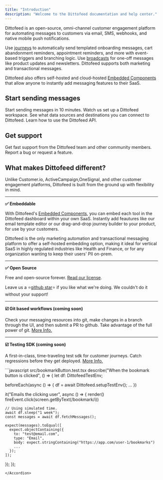 ```yaml
---
title: "Introduction"
description: "Welcome to the Dittofeed documentation and help center."
---
```


Dittofeed is an open-source, omni-channel customer engagement platform for automating messages to customers via email, SMS, webhooks, and native mobile push notifications. 

Use [journeys](/resources/journeys) to automatically send templated onboarding messages, cart abandonment reminders, appointment reminders, and more with event-based triggers and branching logic. Use [broadcasts](/resources/broadcasts) for one-off messages like product updates and newsletters. Dittofeed supports both marketing and transactional messages.

Dittofeed also offers self-hosted and cloud-hosted [Embedded Components](/embedded/getting-started) that allow anyone to instantly add messaging features to their SaaS.

## Start sending messages

<CardGroup>
  <Card title="Quick Start" icon="rabbit-running" color="#16a34a" href="quick-start">
    Start sending messages in 10 minutes.
  </Card>
  <Card title="Video Walkthrough" icon="circle-video" color="#16a34a" href="video-walkthrough">
    Watch us set up a Dittofeed workspace.
  </Card>
  <Card title="Integrations" icon="grid-2-plus" color="#16a34a" href="/integrations/sources">
    See what data sources and destinations you can connect to Dittofeed.
  </Card>
  <Card title="API Reference" icon="plug" color="#16a34a" href="/api-reference/endpoints/apps/identify">
    Learn how to use the Dittofeed API.
  </Card>
</CardGroup>

## Get support

<CardGroup>
  <Card title="Join The Community" icon="discord" href="https://discord.gg/HajPkCG4Mm">
    Get fast support from the Dittofeed team and other community members.
  </Card>
  <Card title="Open An Issue" icon="bug" href="https://github.com/dittofeed/dittofeed/issues">
    Report a bug or request a feature.
  </Card>
</CardGroup>

## What makes Dittofeed different?

Unlike Customer.io, ActiveCampaign,OneSignal, and other customer engagement platforms, Dittofeed is built from the ground up with flexibility in mind.

---

**✅ Embeddable**

With Dittofeed's [Embedded Components](/embedded/getting-started), you can embed each tool in the Dittofeed dashboard within your own SaaS. Instantly add feautures like our email template editor or our drag-and-drop journey builder to your product, for use by your customers.

Dittofeed is the only marketing automation and transactional messaging platform to offer a self-hosted embedding option, making it ideal for vertical SaaS in highly regulated industries like Health and Finance, or for any organization wanting to keep their users' PII on-prem.

---

**✅ Open Source**

Free and open-source forever. [Read our license](/guide/license).

Leave us a ⭐[github star](https://github.com/dittofeed/dittofeed)⭐ if you like what we're doing. We couldn't do it without your support!

---

**☑️ Git based workflows (coming soon)**

Check your messaging resources into git, make changes in a branch through the UI, and then submit a PR to github. Take advantage of the full power of git. [More Info.](/guide/git-workflows)

<Accordion title="Git workflows demo.">
  <Snippet file="git-workflows-demo.mdx" />
</Accordion>

---

**☑️ Testing SDK (coming soon)**

A first-in-class, time-traveling test sdk for customer journeys. Catch regressions before they get deployed. [More Info.](/guide/testing)

<Accordion title="Test Example.">
```javascript src/bookmarkButton.test.tsx
describe("When the bookmark button is clicked", () => {
  let df: DittofeedTestEnv;

beforeEach(async () => {
df = await Dittofeed.setupTestEnv();
...
})

it("Emails the clicking user", async () => {
render(<BookmarkButton/>)
fireEvent.click(screen.getByText(/bookmark/i))

    // Using simulated time.
    await df.sleep("1 week");
    const messages = await df.fetchMessages();

    expect(messages).toEqual([
      expect.objectContaining({
        to: "test@email.com",
        type: "Email",
        body: expect.stringContaining("https://app.com/user-1/bookmarks")
        ...
      });
    ]);

});
});

```
</Accordion>